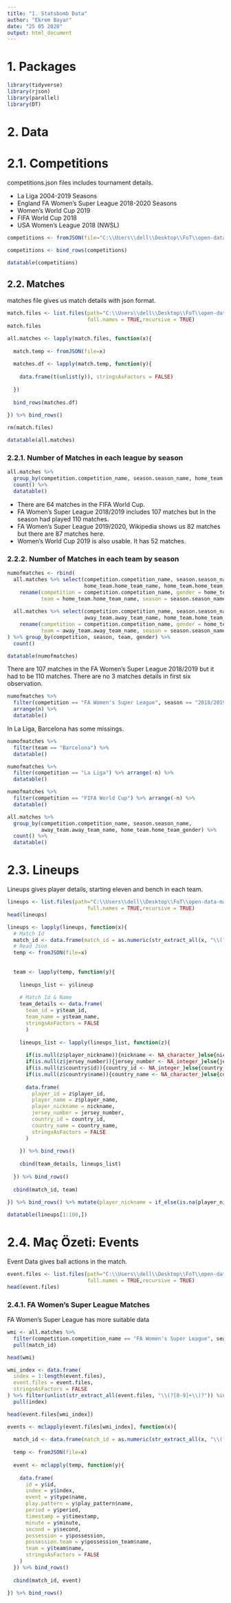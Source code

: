 ---
title: "1. Statsbomb Data"
author: "Ekrem Bayar"
date: "25 05 2020"
output: html_document
---

# 1. Packages

```{r message=FALSE, warning=FALSE}
library(tidyverse)
library(rjson)
library(parallel)
library(DT)
```

# 2. Data

# 2.1. Competitions

competitions.json files includes tournament details.

- La Liga 2004-2019 Seasons
- England FA Women's Super League 2018-2020 Seasons
- Women's World Cup 2019
- FIFA World Cup 2018
- USA Women's League 2018 (NWSL)

```{r}
competitions <- fromJSON(file="C:\\Users\\dell\\Desktop\\FoT\\open-data-master\\data\\competitions.json")

competitions <- bind_rows(competitions)

datatable(competitions)
```

## 2.2. Matches

matches file gives us match details with json format.

```{r}
match.files <- list.files(path="C:\\Users\\dell\\Desktop\\FoT\\open-data-master\\data\\matches",
                          full.names = TRUE,recursive = TRUE)
match.files
```

```{r}
all.matches <- lapply(match.files, function(x){
  
  match.temp <- fromJSON(file=x)
  
  matches.df <- lapply(match.temp, function(y){
    
    data.frame(t(unlist(y)), stringsAsFactors = FALSE)
    
  })
  
  bind_rows(matches.df)
  
}) %>% bind_rows()

rm(match.files)

datatable(all.matches)
```

### 2.2.1. Number of Matches in each league by season   
```{r}
all.matches %>% 
  group_by(competition.competition_name, season.season_name, home_team.home_team_gender) %>% 
  count() %>% 
  datatable()
```

- There are 64 matches in the FIFA World Cup.
- FA Women's Super League	2018/2019 includes 107 matches but In the season had played 110 matches.
- FA Women's Super League	2019/2020, Wikipedia shows us 82 matches but there are 87 matches here.
- Women's World Cup	2019 is also usable. It has 52 matches. 

### 2.2.2. Number of Matches in each team by season 
```{r}
numofmatches <- rbind(
  all.matches %>% select(competition.competition_name, season.season_name, 
                         home_team.home_team_name, home_team.home_team_gender) %>% 
    rename(competition = competition.competition_name, gender = home_team.home_team_gender,
           team = home_team.home_team_name, season = season.season_name),
  
  all.matches %>% select(competition.competition_name, season.season_name, 
                         away_team.away_team_name, home_team.home_team_gender) %>% 
    rename(competition = competition.competition_name, gender = home_team.home_team_gender,
           team = away_team.away_team_name, season = season.season_name)
) %>% group_by(competition, season, team, gender) %>% 
  count()

datatable(numofmatches)
```


There are 107 matches in the FA Women's Super League 2018/2019 but it had to be 110 matches. There are no 3 matches details in first six observation.


```{r}
numofmatches %>% 
  filter(competition == "FA Women's Super League", season == "2018/2019") %>% 
  arrange(n) %>% 
  datatable()
```

In La Liga, Barcelona has some missings.
```{r}
numofmatches %>% 
  filter(team == "Barcelona") %>% 
  datatable()
```

```{r}
numofmatches %>% 
  filter(competition == "La Liga") %>% arrange(-n) %>% 
  datatable()
```

```{r}
numofmatches %>% 
  filter(competition == "FIFA World Cup") %>% arrange(-n) %>% 
  datatable()
```

```{r}
all.matches %>% 
  group_by(competition.competition_name, season.season_name, 
           away_team.away_team_name, home_team.home_team_gender) %>% 
  count() %>% 
  datatable()
```


# 2.3. Lineups

Lineups gives player details, starting eleven and bench in each team.

```{r}
lineups <- list.files(path="C:\\Users\\dell\\Desktop\\FoT\\open-data-master\\data\\lineups",
                          full.names = TRUE,recursive = TRUE)
head(lineups)
```

```{r}
lineups <- lapply(lineups, function(x){
  # Match Id
  match_id <- data.frame(match_id = as.numeric(str_extract_all(x, "\\(?[0-9]+\\)?")[[1]]))
  # Read Json
  temp <- fromJSON(file=x)
  
  
  team <- lapply(temp, function(y){
    
    lineups_list <- y$lineup
      
    # Match Id & Name
    team_details <- data.frame(
      team_id = y$team_id,
      team_name = y$team_name,
      stringsAsFactors = FALSE
      )
    
    lineups_list <- lapply(lineups_list, function(z){
      
      if(is.null(z$player_nickname)){nickname <- NA_character_}else{nickname <- z$player_nickname}
      if(is.null(z$jersey_number)){jersey_number <- NA_integer_}else{jersey_number <- z$jersey_number}
      if(is.null(z$country$id)){country_id <- NA_integer_}else{country_id <- z$country$id}
      if(is.null(z$country$name)){country_name <- NA_character_}else{country_name <- z$country$name}
      
      data.frame(
        player_id = z$player_id,
        player_name = z$player_name,
        player_nickname = nickname,
        jersey_number = jersey_number,
        country_id = country_id,
        country_name = country_name,
        stringsAsFactors = FALSE
      )
      
    }) %>% bind_rows()
    
    cbind(team_details, lineups_list)
    
  }) %>% bind_rows()
  
  cbind(match_id, team)
  
}) %>% bind_rows() %>% mutate(player_nickname = if_else(is.na(player_nickname), player_name, player_nickname))

datatable(lineups[1:100,])
```



# 2.4. Maç Özeti: Events 

Event Data gives ball actions in the match.

```{r}
event.files <- list.files(path="C:\\Users\\dell\\Desktop\\FoT\\open-data-master\\data\\events",
                          full.names = TRUE,recursive = TRUE)
head(event.files)
```

### 2.4.1. FA Women's Super League Matches

FA Women's Super League has more suitable data

```{r}
wmi <- all.matches %>% 
  filter(competition.competition_name == "FA Women's Super League",	season.season_name == "2018/2019") %>% 
  pull(match_id)

head(wmi)

wmi_index <- data.frame(
  index = 1:length(event.files),
  event.files = event.files,
  stringsAsFactors = FALSE
) %>% filter(unlist(str_extract_all(event.files, "\\(?[0-9]+\\)?")) %in% wmi) %>% 
  pull(index)

head(event.files[wmi_index])
```



```{r}
events <- mclapply(event.files[wmi_index], function(x){
  
  match_id <- data.frame(match_id = as.numeric(str_extract_all(x, "\\(?[0-9]+\\)?")[[1]]))
  
  temp <- fromJSON(file=x)
  
  event <- mclapply(temp, function(y){
    
    data.frame(
      id = y$id,
      index = y$index,
      event = y$type$name,
      play.pattern = y$play_pattern$name,
      period = y$period,
      timestamp = y$timestamp,
      minute = y$minute,
      second = y$second,
      possession = y$possession,
      possession.team = y$possession_team$name,
      team = y$team$name,
      stringsAsFactors = FALSE
    )
  }) %>% bind_rows()
  
  cbind(match_id, event)

}) %>% bind_rows()
```









































